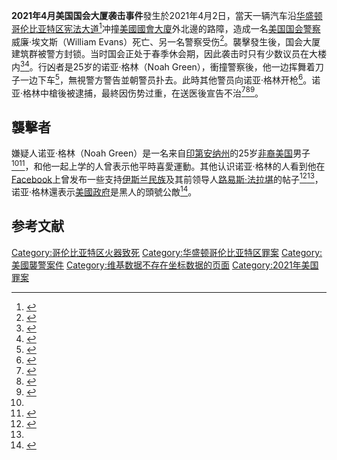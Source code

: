 {{For|三个月之前的衝擊事件|2021年美国国会大厦遭冲击事件}}
{{Infobox civilian attack
| title            = 2021年4月美国国会大厦袭击事件
| image            = North Barricade (Flowers near the Capitol - panoramio (2) (cropped)).jpg
| image_size       = 
| alt              = 
| caption          = 襲擊發生地點（攝於2009年）
| map              = 
| map_size         = 
| map_alt          = 
| map_caption      = 
| location         =  美國[[华盛顿哥伦比亚特区|华盛顿哥伦比亚特区]][[美國國會大廈|美國國會大廈]]
| coordinates      = {{Coord|38.8916|N|77.0083|W|display=inline,title}}
| date             = 2021年4月2日
| time             = 1:00 p.m.
| timezone         = [[北美东部时区|北美东部时区]]
| type             = [[車輛衝撞攻擊|車輛衝撞攻擊]]
| fatalities       = 2 (包括嫌犯)
| injuries         = 1
| weapons          = [[汽车|汽车]]、[[刀|刀]]
| perp             = 诺亚·格林（Noah Ricardo Green）<ref name=CBS.Rams>{{cite news |last=Segers |first=Grace |title=Police officer dies after suspect rams car into Capitol barricade; suspect also dead |url=https://www.cbsnews.com/news/us-capitol-car-rams-officers-suspect-dead-injured/ |access-date=April 2, 2021 |work=[[CBS新聞|CBS新聞]] |date=April 2, 2021 |archive-date=2021-04-02 |archive-url=https://web.archive.org/web/20210402211148/https://www.cbsnews.com/news/us-capitol-car-rams-officers-suspect-dead-injured/ |dead-url=no }}</ref>
| motive           = 
}}'''2021年4月美国国会大厦袭击事件'''發生於2021年4月2日，當天一辆汽车沿[[华盛顿哥伦比亚特区|华盛顿哥伦比亚特区]][[宪法大道|宪法大道]]<ref name=":1">{{Cite news|title=Suspect identified in killing of officer at US Capitol barricade: Sources|url=https://abcnews.go.com/Politics/shots-fired-us-capitol-barricade-sources/story?id=76838165|work=ABC News|date=April 2, 2021|accessdate=April 2, 2021|language=en|author=Date|first=Jack|author2=Ordonez|first2=Victor|last3=Stoddart|first3=Michelle|archive-date=2021-04-02|archive-url=https://web.archive.org/web/20210402232304/https://abcnews.go.com/Politics/shots-fired-us-capitol-barricade-sources/story?id=76838165|dead-url=no}}</ref>冲撞[[美國國會大廈|美國國會大廈]]外北邊的路障，造成一名[[美国国会警察|美国国会警察]]威廉·埃文斯（William Evans）死亡、另一名警察受伤<ref name="AP.Rams">{{Cite news|title=Man rams car into 2 Capitol police; 1 officer, driver killed|url=https://apnews.com/article/car-rams-capitol-barricade-add0fea76244f1755344aa856ee64ecd|work=Associated Press|date=April 2, 2021|accessdate=April 2, 2021|author=Balsamo|first=Michael|author2=Merchant|first2=Nomaan|last3=Long|first3=Colleen|archive-date=2021-04-04|archive-url=https://web.archive.org/web/20210404010724/https://apnews.com/article/car-rams-capitol-barricade-add0fea76244f1755344aa856ee64ecd|dead-url=no}}</ref>。襲擊發生後，国会大厦建筑群被警方封锁。当时国会正处于春季休会期，因此袭击时只有少数议员在大楼内<ref>{{Cite news|date=April 2, 2021|title=Vehicle Attack at U.S. Capitol kills 1 officer and injures another. Suspect is killed by police.|work=The New York Times|url=https://www.nytimes.com/live/2021/04/02/us/biden-news-today|accessdate=April 2, 2021|archive-date=2021-04-02|archive-url=https://web.archive.org/web/20210402133934/https://www.nytimes.com/live/2021/04/02/us/biden-news-today|dead-url=no}}</ref><ref>{{Cite news|title=US Capitol: Police officer dies after car rams Capitol complex|url=https://www.bbc.com/news/world-us-canada-56620113|work=BBC News|date=April 2, 2021|accessdate=April 2, 2021|archive-date=2021-04-02|archive-url=https://web.archive.org/web/20210402234046/https://www.bbc.com/news/world-us-canada-56620113|dead-url=no}}</ref>。行凶者是25岁的诺亚·格林（Noah Green），衝撞警察後，他一边挥舞着刀子一边下车<ref name=":0">{{Cite news|author=Olson|first=Tyler|author2=Phillips|first2=Morgan|title=Capitol police officer dead, another wounded after car rams into barrier; suspect killed|url=https://www.foxnews.com/politics/capitol-locked-down-due-to-exterior-security-threat|work=Fox News|date=April 2, 2021|accessdate=April 2, 2021|archive-date=2021-04-02|archive-url=https://web.archive.org/web/20210402211151/https://www.foxnews.com/politics/capitol-locked-down-due-to-exterior-security-threat|dead-url=no}}</ref>，無視警方警告並朝警员扑去。此時其他警员向诺亚·格林开枪<ref>{{Cite web|title=1 officer dead, 1 injured after car rams Capitol barrier; suspect fatally shot|url=https://thehill.com/policy/national-security/546197-capitol-locked-down-due-to-security-incident|accessdate=2021-04-02|author=Lonas|date=2021-04-02|first=Lexi|work=The Hill|language=en|archive-date=2021-04-03|archive-url=https://web.archive.org/web/20210403125249/https://thehill.com/policy/national-security/546197-capitol-locked-down-due-to-security-incident|dead-url=no}}</ref>。诺亚·格林中槍後被逮捕，最終因伤势过重，在送医後宣告不治<ref name="NYT.Follower">{{Cite news|first=Ben|author=Decker|first2=Adam|author2=Goldman|first3=Zolan|last3=Kanno-Youngs|title=Suspect in Capitol attack appears to have been a follower of Louis Farrakhan.|url=https://www.nytimes.com/2021/04/02/us/noah-green-farrakhan.html|accessdate=2 April 2021|work=[[纽约时报|纽约时报]]|date=2 April 2021|language=en|archive-date=2021-04-03|archive-url=https://web.archive.org/web/20210403083802/https://www.nytimes.com/2021/04/02/us/noah-green-farrakhan.html|dead-url=no}}</ref><ref name="NBC.Rammed">{{Cite news|title=U.S. Capitol Police officer dies after attacker rammed car into checkpoint; suspect also dead|url=https://www.nbcnews.com/politics/congress/suspect-custody-after-car-rams-two-officers-u-s-capitol-n1262917|work=NBC News|date=April 2, 2021|accessdate=April 2, 2021|language=en|author=Gregorian|first=Dareh|author2=Caldwell|first2=Leigh Ann|last3=Dienst|first3=Jonathan|archive-date=2021-04-03|archive-url=https://web.archive.org/web/20210403122351/https://www.nbcnews.com/politics/congress/suspect-custody-after-car-rams-two-officers-u-s-capitol-n1262917|dead-url=no}}</ref><ref>{{Cite news|first=Zachary|author=Cohen|first2=Lauren|author2=Fox|first3=Jessica|last3=Dean|first4=David|last4=Shortell|title=Capitol Police officer killed, another injured after suspect rams car into police barrier outside building|url=https://www.cnn.com/2021/04/02/politics/us-capitol-incident/index.html|work=CNN|date=April 2, 2021|accessdate=April 2, 2021|archive-date=2021-04-03|archive-url=https://web.archive.org/web/20210403055818/https://www.cnn.com/2021/04/02/politics/us-capitol-incident/index.html|dead-url=no}}</ref>。

== 襲擊者 ==
嫌疑人诺亚·格林（Noah Green）是一名来自[[印第安纳州|印第安纳州]]的25岁[[非裔美国人|非裔美国]]男子<ref name=":1" /><ref>{{Cite web|title=Suspect involved in Capitol incident identified as 25 year old man from Indiana|url=https://www.msnbc.com/msnbc/watch/suspect-involved-in-capitol-incident-identified-as-25-year-old-man-from-indiana-109579845654|accessdate=2021-04-02|date=April 2, 2021|work=MSNBC|language=en|archive-date=2021-04-03|archive-url=https://web.archive.org/web/20210403122200/https://www.msnbc.com/msnbc/watch/suspect-involved-in-capitol-incident-identified-as-25-year-old-man-from-indiana-109579845654|dead-url=no}}</ref>，和他一起上学的人曾表示他平時喜愛運動。其他认识诺亚·格林的人看到他在[[Facebook|Facebook]]上曾发布一些支持[[伊斯兰民族|伊斯兰民族]]及其前领导人[[路易斯·法拉堪|路易斯·法拉堪]]的帖子<ref>{{Cite web|title=Suspect in attack at U.S. Capitol went from jock to posting about paranoia, extremist groups|url=https://www.usatoday.com/story/news/politics/2021/04/02/noah-green-went-from-football-player-posting-extremist-groups/7068100002/|accessdate=2021-04-03|author=Hayes|first=Christal|work=USA TODAY|language=en-US|archive-date=2021-04-03|archive-url=https://web.archive.org/web/20210403113646/https://www.usatoday.com/story/news/politics/2021/04/02/noah-green-went-from-football-player-posting-extremist-groups/7068100002/|dead-url=no}}</ref><ref name="NYT.Follower" />，诺亚·格林還表示[[美國政府|美國政府]]是黑人的頭號公敵<ref>{{cite news |title=非裔男開車衝撞美國會　稱政府「黑人頭號敵人」 |url=https://news.tvbs.com.tw/politics/1487779}}</ref>。

==参考文献==
{{reflist}}

[[Category:哥伦比亚特区火器致死|Category:哥伦比亚特区火器致死]]
[[Category:华盛顿哥伦比亚特区罪案|Category:华盛顿哥伦比亚特区罪案]]
[[Category:美國襲警案件|Category:美國襲警案件]]
[[Category:维基数据不存在坐标数据的页面|Category:维基数据不存在坐标数据的页面]]
[[Category:2021年美国罪案|Category:2021年美国罪案]]